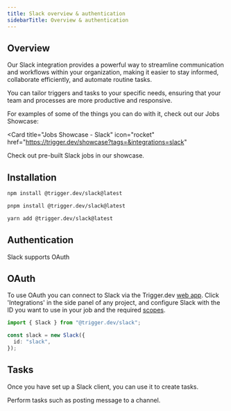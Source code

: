 ```yaml
---
title: Slack overview & authentication
sidebarTitle: Overview & authentication
---
```


## Overview

Our Slack integration provides a powerful way to streamline communication and workflows within your organization, making it easier to stay informed, collaborate efficiently, and automate routine tasks. 

You can tailor triggers and tasks to your specific needs, ensuring that your team and processes are more productive and responsive.

For examples of some of the things you can do with it, check out our Jobs Showcase:

<Card
  title="Jobs Showcase - Slack"
  icon="rocket"
  href="https://trigger.dev/showcase?tags=&integrations=slack"
>
  Check out pre-built Slack jobs in our showcase.
</Card>

## Installation

<CodeGroup>

```bash npm
npm install @trigger.dev/slack@latest
```

```bash pnpm
pnpm install @trigger.dev/slack@latest
```

```bash yarn
yarn add @trigger.dev/slack@latest
```

</CodeGroup>

## Authentication

Slack supports OAuth

## OAuth

To use OAuth you can connect to Slack via the Trigger.dev [web app](https://cloud.trigger.dev). Click 'Integrations' in the side panel of any project, and configure Slack  with the ID you want to use in your job and the required [scopes](https://api.slack.com/legacy/oauth-scopes).

```ts
import { Slack } from "@trigger.dev/slack";

const slack = new Slack({
  id: "slack",
});
```
## Tasks

Once you have set up a Slack client, you can use it to create tasks.

<CardGroup>
  <Card title="Tasks" icon="sparkles" href="/integrations/apis/slack-tasks">
    Perform tasks such as posting message to a channel.
  </Card>
</CardGroup>

